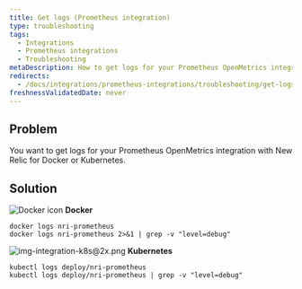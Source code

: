```yaml
---
title: Get logs (Prometheus integration)
type: troubleshooting
tags:
  - Integrations
  - Prometheus integrations
  - Troubleshooting
metaDescription: How to get logs for your Prometheus OpenMetrics integration with New Relic for Docker or Kubernetes.
redirects:
  - /docs/integrations/prometheus-integrations/troubleshooting/get-logs-prometheus-integration
freshnessValidatedDate: never
---
```




## Problem

You want to get logs for your Prometheus OpenMetrics integration with New Relic for Docker or Kubernetes.

## Solution

<img title="Docker icon" alt="Docker icon" src={osDocker}/> <DoNotTranslate>**Docker**</DoNotTranslate>

```
docker logs nri-prometheus
docker logs nri-prometheus 2>&1 | grep -v "level=debug"
```

<img title="img-integration-k8s@2x.png" alt="img-integration-k8s@2x.png" src={osk8}/> <DoNotTranslate>**Kubernetes**</DoNotTranslate>

```
kubectl logs deploy/nri-prometheus
kubectl logs deploy/nri-prometheus | grep -v "level=debug"
```

